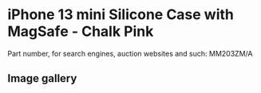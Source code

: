 
# iPhone 13 mini Silicone Case with MagSafe - Chalk Pink

Part number, for search engines, auction websites and such: MM203ZM/A

## Image gallery

<div style={{ width: "768px" }}>
  <GalleryComponent
    images={[
      {
        original: "/everysource/MM203.png",
        thumbnail: "/everypreview/MM203.png",
      },
      {
        original: "/everysource/MM203_AV1.png",
        thumbnail: "/everypreview/MM203_AV1.png",
      },
      {
        original: "/everysource/MM203_AV2.png",
        thumbnail: "/everypreview/MM203_AV2.png",
      },
      {
        original: "/everysource/MM203_AV3.png",
        thumbnail: "/everypreview/MM203_AV3.png",
      },
      {
        original: "/everysource/MM203_AV4.png",
        thumbnail: "/everypreview/MM203_AV4.png",
      },
      {
        original: "/everysource/MM203_AV5.png",
        thumbnail: "/everypreview/MM203_AV5.png",
      }
    ]}
  />
</div>